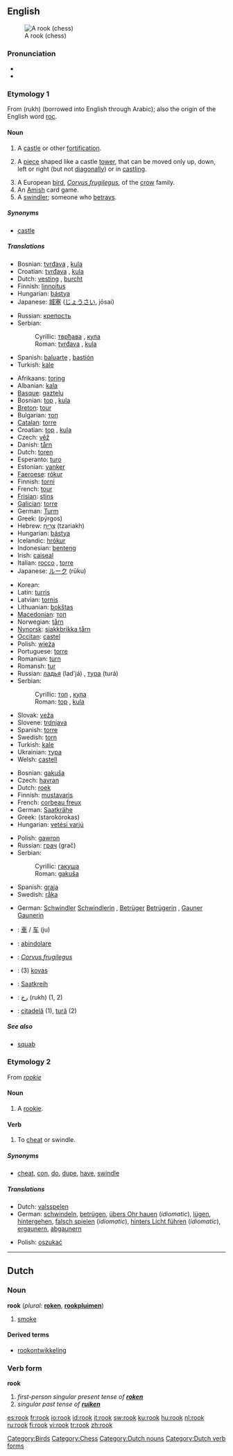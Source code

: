 {{wikipedia|rook (bird)}}
==English==
[[Image:Chess rook 0967.jpg|thumb|A rook (chess)]]

===Pronunciation===
*{{IPA|/rʊk/}}
*{{rhymes|ʊk}}

===Etymology 1===
From {{Pers.}} {{FAchar|[[رخ]]}} (rukh) (borrowed into English through Arabic); also the origin of the English word [[roc]].

====Noun====
{{en-noun}}

# {{rare}} A [[castle]] or other [[fortification]].
# {{chess}} A [[piece]] shaped like a castle [[tower]], that can be moved only up, down, left or right (but not [[diagonally]]) or in [[castling]].
# A European [[bird]], ''[[Corvus frugilegus]]'', of the [[crow]] family.
# An [[Amish]] card game.
# A [[swindler]]; someone who [[betray]]s.

=====Synonyms=====
*{{i-c|chesspiece}} [[castle]]

=====Translations=====
{{trans-top|fortification}}
*Bosnian: [[tvrđava]] {{f}}, [[kula]] {{f}}
*Croatian: [[tvrđava]] {{f}}, [[kula]] {{f}}
*Dutch: [[vesting]] {{f}}, [[burcht]] {{f}}
*Finnish: [[linnoitus]]
*Hungarian: [[bástya]]
*Japanese: [[城塞]] ([[じょうさい]], jōsai)
{{trans-mid}}
*Russian: [[крепость]] {{f}}
*Serbian:
*:Cyrillic: [[тврђава]] {{f}}, [[кула]] {{f}}
*:Roman: [[tvrđava]] {{f}}, [[kula]] {{f}}
*Spanish: [[baluarte]] {{m}}, [[bastión]] {{m}}
*Turkish: [[kale#Turkish|kale]]
{{trans-bottom}}

{{trans-top|chesspiece}}
*Afrikaans: [[toring]]
*Albanian: [[kala]]
*[[Basque]]: [[gaztelu]]
*Bosnian: [[top]] {{m}}, [[kula]] {{f}}
*[[Breton]]: [[tour]] {{m}}
*Bulgarian: [[топ]]
*[[Catalan]]: [[torre]] {{f}}
*Croatian: [[top]] {{m}}, [[kula]] {{f}}
*Czech: [[věž]] {{f}}
*Danish: [[tårn]] {{n}}
*Dutch: [[toren]] {{m}}
*Esperanto: [[turo]]
*Estonian: [[vanker]]
*[[Faeroese]]: [[rókur]]
*Finnish: [[torni]]
*French: [[tour#French|tour]] {{f}}
*[[Frisian]]: [[stins]]
*[[Galician]]: [[torre]] {{f}}
*German: [[Turm]] {{m}}
*Greek: {{t+|el|πύργος|m|}} (pýrgos)
*Hebrew: [[צריח|צַרִיחַ]] {{m}} (tzariakh)
*Hungarian: [[bástya]]
*Icelandic: [[hrókur]]
*Indonesian: [[benteng]]
*Irish: [[caiseal]]
*Italian: [[rocco]] {{m}}, [[torre#Italian|torre]] {{f}}
*Japanese: [[ルーク]] (rūku)
{{trans-mid}}
*Korean: {{ko-inline|룩|ruk}}
*Latin: [[turris]]
*Latvian: [[tornis]] {{m}}
*Lithuanian: [[bokštas]] {{m}}
*[[Macedonian]]: [[топ]] {{m}}
*Norwegian: [[tårn]]
*[[Nynorsk]]: [[sjakkbrikka tårn]]
*[[Occitan]]: [[castel]]
*Polish: [[wieża]] {{f}}
*Portuguese: [[torre]] {{f}}
*Romanian: [[turn]]
*Romansh: [[tur]]
*Russian: [[ладья]] (lad'já) {{f}}, [[тура]] (turá) {{f}}
*Serbian:
*:Cyrillic: [[топ]] {{m}}, [[кула]] {{f}}
*:Roman: [[top]] {{m}}, [[kula]] {{f}}
*Slovak: [[veža]] {{f}}
*Slovene: [[trdnjava]] {{f}}
*Spanish: [[torre#Spanish|torre]] {{f}}
*Swedish: [[torn#Swedish|torn]] {{n}}
*Turkish: [[kale#Turkish|kale]]
*Ukrainian: [[тура]]
*Welsh: [[castell]]
{{trans-bottom}}

{{trans-top|bird}}
*Bosnian: [[gakuša]] {{f}}
*Czech: [[havran]] {{m}}
*Dutch: [[roek]] {{m}}
*Finnish: [[mustavaris]]
*French: [[corbeau freux]] {{m}}
*German: [[Saatkrähe]] {{f}}
*Greek: {{t|el|σταροκόρακας|m|}} (starokórokas)
*Hungarian: [[vetési varjú]]
{{trans-mid}}
*Polish: [[gawron]] {{m}}
*Russian: [[грач]] (grač) {{m}}
*Serbian:
*:Cyrillic: [[гакуша]] {{f}}
*:Roman: [[gakuša]] {{f}}
*Spanish: [[graja]] {{f}}
*Swedish: [[råka]]
{{trans-bottom}}

{{trans-top|card game}}
{{trans-mid}}
{{trans-bottom}}

{{trans-top|swindler}}
*German: [[Schwindler]] {{m}} [[Schwindlerin]] {{f}}, [[Betrüger]] {{m}} [[Betrügerin]] {{f}}, [[Gauner]] {{m}} [[Gaunerin]] {{f}}
{{trans-mid}}
{{trans-bottom}}

{{checktrans}}
{{trans-top|Translations to be categorised}}
*{{ttbc|Chinese}}: [[車]] / [[车]] (ju)
*{{ttbc|Italian}}: [[abindolare]]
*{{ttbc|Latin}}: ''[[Corvus frugilegus]]''
{{trans-mid}}
*{{ttbc|Lithuanian}}: (3) [[kovas]] {{m}}
*{{ttbc|Low Saxon}}: [[Saatkreih]] {{f}}
*{{ttbc|Persian}}: [[رخ]] (rukh) (1, 2)
*{{ttbc|Romanian}}: [[citadelă]] {{f}} (1), [[tură]] {{f}} (2)
{{trans-bottom}}

=====See also=====
*[[squab]]

===Etymology 2===
From ''[[rookie]]''

====Noun====
{{en-noun}}

# {{context|baseball|slang}} A [[rookie]].

====Verb====
{{en-verb}}

# {{transitive}} To [[cheat]] or swindle.

=====Synonyms=====
*{{i-c|cheat|swindle}} [[cheat]], [[con]], [[do]], [[dupe]], [[have]], [[swindle]]

=====Translations=====
{{trans-top|cheat, swindle}}
*Dutch: [[valsspelen]]
*German: [[schwindeln]], [[betrügen]], [[übers Ohr hauen]] (''idiomatic''), [[lügen]], [[hintergehen]], [[falsch spielen]] (''idiomatic''), [[hinters Licht führen]] (''idiomatic''), [[ergaunern]], [[abgaunern]]
{{trans-mid}}
*Polish: [[oszukać]]
{{trans-bottom}}

----

==Dutch==

===Noun===
'''rook''' {{m}} (''plural'': '''[[roken]]''', '''[[rookpluim]]en''')

# [[smoke]]

====Derived terms====
* [[rookontwikkeling]]

===Verb form===
'''rook'''

# ''first-person singular present tense of '''[[roken]]'''''<!--to [[smoke]] (''of a fire or a person'')-->
# ''singular past tense of '''[[ruiken]]'''''<!--smelled-->

[[Category:Birds]]
[[Category:Chess]]
[[Category:Dutch nouns]]
[[Category:Dutch verb forms]]

[[es:rook]]
[[fr:rook]]
[[io:rook]]
[[id:rook]]
[[it:rook]]
[[sw:rook]]
[[ku:rook]]
[[hu:rook]]
[[nl:rook]]
[[ru:rook]]
[[fi:rook]]
[[vi:rook]]
[[tr:rook]]
[[zh:rook]]